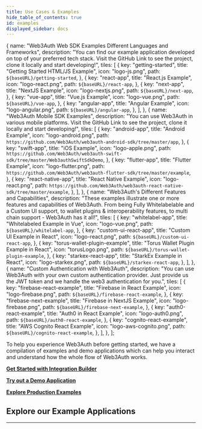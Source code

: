 ```yaml
---
title: Use Cases & Examples
hide_table_of_contents: true
id: examples
displayed_sidebar: docs
---
```




  {
    name: "Web3Auth Web SDK Examples Different Languages and Frameworks",
    description:
      "You can find our example application developed on top of your preferred tech stack. Visit the GitHub Link to see the project, clone it locally and start developing!",
    tiles: [
      {
        key: "getting-started",
        title: "Getting Started HTML/JS Example",
        icon: "logo-js.png",
        path: `${baseURL}/getting-started`,
      },
      {
        key: "react-app",
        title: "React.js Example",
        icon: "logo-react.png",
        path: `${baseURL}/react-app`,
      },
      {
        key: "next-app",
        title: "NextJS Example",
        icon: "logo-nextjs.png",
        path: `${baseURL}/next-app`,
      },
      {
        key: "vue-app",
        title: "Vue.js Example",
        icon: "logo-vue.png",
        path: `${baseURL}/vue-app`,
      },
      {
        key: "angular-app",
        title: "Angular Example",
        icon: "logo-angular.png",
        path: `${baseURL}/angular-app`,
      },
    ],
  },
  {
    name: "Web3Auth Mobile SDK Examples",
    description: "You can use Web3Auth in various mobile platforms. Visit the GitHub Link to see the project, clone it locally and start developing!",
    tiles: [
      {
        key: "android-app",
        title: "Android Example",
        icon: "logo-android.png",
        path: `https://github.com/Web3Auth/web3auth-android-sdk/tree/master/app`,
      },
      {
        key: "swift-app",
        title: "iOS Example",
        icon: "logo-apple.png",
        path: `https://github.com/Web3Auth/web3auth-swift-sdk/tree/master/Web3authSwiftSdkDemo`,
      },
      {
        key: "flutter-app",
        title: "Flutter Example",
        icon: "logo-flutter.png",
        path: `https://github.com/Web3Auth/web3auth-flutter-sdk/tree/master/example`,
      },
      {
        key: "react-native-app",
        title: "React Native Example",
        icon: "logo-react.png",
        path: `https://github.com/Web3Auth/web3auth-react-native-sdk/tree/master/example`,
      },
    ],
  },
  {
    name: "Web3Auth's Different Features and Capabilities",
    description:
      "These examples illustrate one or more features and capabilities of Web3Auth. From being Fully Whitelabelable and a Custom UI support, to wallet plugins & interoperability features, to multi chain support - Web3Auth has it all!",
    tiles: [
      {
        key: "whitelabel-app",
        title: "Whitelabeled Example in Vue",
        icon: "logo-vue.png",
        path: `${baseURL}/whitelabel-app`,
      },
      {
        key: "custom-ui-react-app",
        title: "Custom UI Example in React",
        icon: "logo-react.png",
        path: `${baseURL}/custom-ui-react-app`,
      },
      {
        key: "torus-wallet-plugin-example",
        title: "Torus Wallet Plugin Example in React",
        icon: "torusLogo.png",
        path: `${baseURL}/torus-wallet-plugin-example`,
      },
      {
        key: "starkex-react-app",
        title: "StarkEx Example in React",
        icon: "logo-starkex.png",
        path: `${baseURL}/starkex-react-app`,
      },
    ],
  },
  {
    name: "Custom Authentication with Web3Auth",
    description:
      "You can use Web3Auth with your own custom authentication provider. Just provide us the JWT token and we handle the web3 authentication for you.",
    tiles: [
      {
        key: "firebase-react-example",
        title: "Firebase in React Example",
        icon: "logo-firebase.png",
        path: `${baseURL}/firebase-react-example`,
      },
      {
        key: "firebase-next-example",
        title: "Firebase in NextJS Example",
        icon: "logo-firebase.png",
        path: `${baseURL}/firebase-next-example`,
      },
      {
        key: "auth0-react-example",
        title: "Auth0 in React Example",
        icon: "logo-auth0.png",
        path: `${baseURL}/auth0-react-example`,
      },
      {
        key: "cognito-react-example",
        title: "AWS Cognito React Example",
        icon: "logo-aws-cognito.png",
        path: `${baseURL}/cognito-react-example`,
      },
    ],
  },
];

To help you experience Web3Auth before getting started, we have a compilation of examples and demo applications which can help you interact and
understand how the whole flow of Web3Auth works.

**[Get Started with Integration Builder](/integration-builder)**

**[Try out a Demo Application](./demo)**

**[Explore Production Examples](./productionexamples)**

## Explore our Example Applications

---

<Tiles tileGroups={tileGroupsExampleData} />
